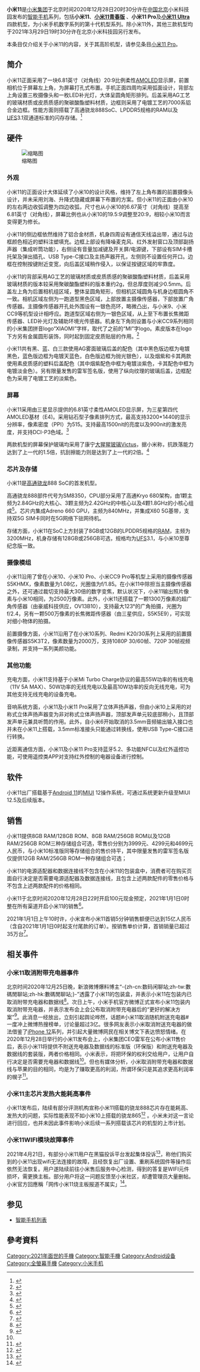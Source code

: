 {{Update|time=2020-12-29T06:23:54+00:00}}
{{noteTA|G1=IT}}
{{Infobox mobile phone
| name         = 小米11（Mi 11）
| codename     = 
| logo         =
|caption       = 小米11正面
| logosize     = 
| image        =  Xiaomi Mi 11 front.jpg
| imagesize    = 250px 
| modelnumber  = 
| slogan       = 
| brand        = 小米
| networks     = {{flatlist|[[LTE-FDD|LTE-FDD]]<br/>[[LTE-TDD|LTE-TDD]]<br/>[[WCDMA|WCDMA]]<br/>[[GSM|GSM]]<br/>[[5G_NR|5G NR]]}}
| released     = {{Start date and age|2020|12|28}} 
| available    = {{Start date and age|2021|1|1}} 
| unitssold    = 
| unitsshipped = 
| predecessor  = [[小米10|小米10]]
| successor    = [[小米12|小米12]]
| related      =  [[小米11青春版|小米11青春版]]<br>[[小米11_Ultra|小米11 Ultra]]
| type         = [[智能手机|智能手机]]
| form         = [[手机规格#平板式|平板式]]
| size         = 高：{{convert|164.3|mm|in|abbr=on}}<br/>宽：{{convert|74.6|mm|in|abbr=on}}<br/>玻璃后盖版 厚：{{convert|8.06|mm|in|abbr=on}}<br/>素皮后盖版 厚：{{convert|8.56|mm|in|abbr=on}}
| weight       = 玻璃后盖版 196g<br/>素皮后盖版 194g
| os           = 基于[[Android_11|Android 11]]的[[MIUI|MIUI]] 12（预装）
| soc          = [[高通骁龙|高通骁龙]] 888（SM8350）
| cpu          = Qualcomm® [[Kryo_(CPU)|Kryo]]™ 680<br/>1x 2.84GHz+3×2.42GHz+4x 1.80GHz
| gpu          = Qualcomm® [[Adreno|Adreno]]™ 660（840MHz）
| memory       = 8/12GB RAM<br/>LPDDR5（3200MHz）
| storage      = 128/256GB  [[UFS卡|UFS 3.1]]
| memory_card  = 不支持
| battery      = 4600mah<br/>不可拆卸
| input        = 电容式触摸屏、音量键、电源键、上下麦克风、距离传感器、环境光传感器、加速传感器、陀螺仪、电子罗盘、X 轴线性马达、握姿传感器、三频卫星 GNSS
| display      = 3200×1440 2K [[AMOLED|AMOLED]]柔性屏<br/>6.81英寸<br> [[高動態範圍成像|HDR10+]]<br> [[DCI-P3|DCI-P3]]<br> 120 Hz 刷新率
| ext_display  = 
| rear_camera  = '''主鏡頭：'''[[三星電子|三星]] S5KHMX 1/1.33英寸 0.8μ（四合一1.6μ） 1.08亿像素 F/1.85（支持OIS）<br/>'''超广角镜头：'''[[豪威科技|豪威科技]] OV13B10 123°广角 1300万像素 F/2.4 <br/>'''长焦微距镜头：'''[[三星電子|三星]] S5K5E9 500万像素
| front_camera = [[三星電子|三星]] S5K3T2 2000万像素
| sound        = [[哈曼卡頓|哈曼卡頓]]立体声扬声器、下置主麦克风、上置降噪麦克风
| connectivity = USB Type-C、[[Wi-Fi|Wi-Fi]]（[[802.11|802.11]] a/b/g/n/ac/x）、[[Wi-Fi_Direct|Wi-Fi Direct]]、[[蓝牙|蓝牙]] 5.2、[[近場通訊|NFC]]
| other        = 人脸识别、屏幕指纹识别、[[高通快充|QC]]4+/QC3+/PD3.0 55w有線快充、50w無線快充、10w無線反向充電
| sar          = 
| website      = https://www.mi.com/mi11/
}}'''小米11'''是[[小米集團|小米集团]]于北京时间2020年12月28日20时30分许在[[中华人民共和国|中国]][[北京|北京]]小米科技园发布的[[智能手机|智能手机]]系列，包括'''小米11'''、'''[[小米11青春版|小米11青春版]]''' 、'''小米11 Pro'''及'''[[小米11_Ultra|小米11 Ultra]]'''四款机型，为小米手机数字系列的第十代机型系列。除小米11外，其他三款机型均于2021年3月29日19时30分许在北京小米科技园另行发布。

本条目仅介绍关于小米11的内容，关于其高阶机型，请参见条目[[小米11_Pro|小米11 Pro]]。

== 简介 ==
小米11正面采用了一块6.81英寸（对角线）20:9比例柔性[[AMOLED|AMOLED]]显示屏，前置相机位于屏幕左上角，为屏幕打孔式布置。手机正面四周均采用弧面设计，背部左上角设置三枚摄像头和一枚LED补光灯，大体呈圆角矩形排列。后盖采用AG工艺的玻璃材质或皮质质感的聚碳酸酯塑料材质，边框则采用了电镀工艺的7000系铝合金边框。性能方面则搭载了高通骁龙888SoC、LPDDR5规格的RAM以及[[通用闪存存储|UFS]]3.1双通道标准的闪存存储。<ref>{{cite web |author1=小米公司 |title=小米11，轻装上阵 |url=https://www.mi.com/mi11 |access-date=2020-12-28 |archive-date=2021-03-12 |archive-url=https://web.archive.org/web/20210312172844/https://www.mi.com/mi11 |dead-url=no }}</ref>

== 硬件 ==
[[File:小米11摄像头.jpg|缩略图]]
=== 外观 ===
小米11的正面设计大体延续了小米10的设计风格，维持了左上角布置的前置摄像头设计，并未采用刘海、升降式隐藏或屏幕下布置的方案。但小米11的正面由小米10的左右两边收弧调整为四边收弧，尺寸也从小米10的6.67英寸（对角线）提高至6.81英寸（对角线），屏幕比例也从小米10的19.5:9调整至20:9，相较小米10而言变得更为修长。

小米11的侧边框依然维持了铝合金材质，机身四周设有通信天线溢出带，通过与边框颜色相近的塑料注塑填充。边框上部设有降噪麦克风、红外发射窗口及顶部副扬声器（集成听筒功能），右侧设有音量加减键及开关屏/电源键，下部设有SIM卡槽托架及弹出插孔、USB Type-C接口及主扬声器开孔，左侧则不设置任何开口。边框在控制按键附近变宽，向后盖区域稍作侵入，以保证按键区域的牢靠度。

小米11的背部采用AG工艺的玻璃材质或皮质质感的聚碳酸酯塑料材质，后盖采用玻璃材质的版本较采用聚碳酸酯塑料的版本重约2g，但总厚度则减少0.5mm。后盖左上角为后置相机组区域，整体呈圆角矩形，但相机区域圆角与机身边框圆角不一致。相机区域左侧为一跑道型黑色区域，上部放置主摄像传感器，下部放置广角传感器。主摄像传感器开孔处外围设有一银色亮环，略微凸出，与小米9、小米CC9等机型设计相呼应。跑道型区域右侧为一银色区域，从上至下布置长焦微距传感器、LED补光灯及辅助环境光传感器。机身左下角则设置与小米CC9系列相同的小米集团拼音logo“XIAOMI”字样，取代了之前的“MI”字logo。素皮版本在logo下方另有金属圆形装饰，同时起到固定皮质贴层的作用。<ref>{{cite web |title=小米 11 正式登场 |url=http://www.myzaker.com/article/5fe9ef888e9f093e1f09eed5 |website=Zaker |accessdate=2021-01-03}}</ref>

小米11共有黑、蓝、白三款使用AG雾面玻璃后盖的配色（其中黑色版边框为电镀黑色，蓝色版边框为电镀天蓝色，白色版边框为抛光银色），以及烟紫和卡其两款使用素皮质感的塑料后盖配色（其中烟紫配色中框为电镀淡紫色，卡其配色中框为电镀淡金色）。另有限量发售的雷军签名版，使用了纵向纹理的玻璃后盖，边框配色为采用了电镀工艺的淡紫色。

=== 屏幕 ===
小米11采用由三星显示提供的6.81英寸柔性AMOLED显示屏，为三星第四代AMOLED基材（E4)。采用钻石型子像素排列方式，最高支持3200*1440的显示分辨率，像素密度（PPI）为515。支持最高1500nit的亮度以及900nit的激发亮度，并支持DCI-P3色域。<ref>{{cite web |author1=小米公司 |title=小米11-参数 |url=https://www.mi.com/mi11/specs |access-date=2021-01-03 |archive-date=2020-12-31 |archive-url=https://web.archive.org/web/20201231051016/https://www.mi.com/mi11/specs |dead-url=no }}</ref>

两款机型的屏幕保护玻璃均采用了康宁[[大猩猩玻璃|大猩猩玻璃Victus]]，据小米称，抗跌落能力达到了上一代的1.5倍，抗刮擦能力则是达到了上一代的2倍。<ref>{{cite web |author1=网易科技 |title=小米11采用最坚韧大猩猩玻璃，用一段时间后崭新如初 |url=https://www.163.com/dy/article/FUQ2F77P0511CPVM.html |website=网易 |accessdate=2021-01-03 |archive-date=2021-10-26 |archive-url=https://web.archive.org/web/20211026134247/https://www.163.com/dy/article/FUQ2F77P0511CPVM.html }}</ref>

=== 芯片及存储 ===
小米11是[[高通|高通]][[高通驍龍|骁龙]]888 SoC的首发机型。

高通骁龙888部件代号为SM8350，CPU部分采用了高通Kryo 680架构，由1颗主频为2.84GHz的大核心、3颗主频为2.42GHz的中核心以及4颗1.8GHz的小核心组成<ref>{{Cite web|title=首发骁龙 888 ，小米 11 性能官方揭秘：对比骁龙 865 全面提升 - 小米11,骁龙888 - IT之家|url=https://www.ithome.com/0/526/188.htm|accessdate=2021-01-01|work=www.ithome.com|archive-date=2021-01-26|archive-url=https://web.archive.org/web/20210126191234/https://www.ithome.com/0/526/188.htm|dead-url=no}}</ref>。芯片内集成Adreno 660 GPU，主频为840MHz，并集成X60 5G基带，支持双5G SIM卡同时在5G网络下驻网待机。

存储方面，小米11在SoC上方封装了8GB或12GB的LPDDR5规格的[[随机存取存储器|RAM]]，主频为3200MHz，机身存储有128GB或256GB可选，规格均为[[通用闪存存储|UFS]]3.1，与小米10至尊纪念版一致。

=== 摄像模组 ===
小米11沿用了曾在小米10、小米10 Pro、小米CC9 Pro等机型上采用的摄像传感器S5KHMX，像素数量为1.08亿，光圈值为f/1.85。在小米11中除担当主摄像传感器之外，还可通过裁切支持最大30倍的数字变焦，默认状况下，小米11输出照片像素与小米10相同，为2500万像素。此外，小米11还搭载了一颗1300万像素的超广角传感器（由豪威科技供应，OV13B10），支持最大123°的广角拍摄，光圈为f/2.4，另有一颗500万像素的长焦微距传感器（由三星供应，S5K5E9），可实现对细小物体的拍摄。

前置摄像方面，小米11沿用了在小米10系列、Redmi K20/30系列上采用的前置摄像传感器S5K3T2，像素数量为2000万，支持1080P 30/60帧、720P 30帧视频录制，并支持一系列美颜功能。

=== 其他功能 ===
充电方面，小米11支持基于小米Mi Turbo Charge协议的最高55W功率的有线充电（11V 5A MAX）、50W功率的无线充电以及最高10W功率的反向无线充电，可为其他支持无线充电的设备充电。

音响系统方面，小米11及小米11 Pro采用了立体声扬声器，但由小米10上采用的对称式立体声扬声器变为非对称式立体声扬声器，顶部发声单元较底部稍小，且顶部发声单元兼具听筒的作用。此外，自小米6开始取消的3.5mm音频输出输入接口也并未在小米11上搭载，3.5mm标准接头只能通过转换线，使用USB Type-C接口进行转换。

近距离通信方面，小米11及小米11 Pro支持蓝牙5.2、多功能NFC以及红外遥控功能，可使用遥控类APP对支持红外控制的电器设备进行控制。

== 软件 ==
小米11出厂搭载基于[[Android_11|Android 11]]的[[MIUI|MIUI]] 12操作系统，可通过系统更新升级至MIUI 12.5及后续版本。

== 销售 ==
小米11提供8GB RAM/128GB ROM、8GB RAM/256GB ROM以及12GB RAM/256GB ROM三种存储组合可选，零售价分别为3999元、4299元和4699元人民币，与小米10标准版同等存储组合的售价持平，其中限量发售的雷军签名版仅提供12GB RAM/256GB ROM一种存储组合可选；

小米11的电源适配器和数据连接线不包含在小米11的包装盒中，消费者可在购买页面自行决定是否需要电源适配器及数据连接线，且包含上述两款配件的零售价格与不包含上述两款配件的价格相同。

小米11于北京时间2020年12月28日22时开启100元现金预定，2021年1月1日0时整在所有渠道开启小米11的销售<ref name=":0">{{Cite web|title=小米 11 发布：售价 3999 元起，全球首发骁龙 888+2K 120Hz 屏 - 小米11 - IT之家|url=https://www.ithome.com/0/527/126.htm|accessdate=2021-01-01|work=www.ithome.com|archive-date=2021-01-19|archive-url=https://web.archive.org/web/20210119073948/https://www.ithome.com/0/527/126.htm|dead-url=no}}</ref>。

2021年1月1日上午10时许，小米宣布小米11首销5分钟销售额便已达到15亿人民币（含自2021年1月1日0时起支付尾款的订单）。按销售单价计算，首销销量已超过35万台<ref>{{Cite web|title=小米 11 今日正式开售：5 分钟卖出 35 万台、销售额破 15 亿元 - 小米11 - IT之家|url=https://www.ithome.com/0/527/794.htm|accessdate=2021-01-01|work=www.ithome.com|archive-date=2021-01-16|archive-url=https://web.archive.org/web/20210116120100/https://www.ithome.com/0/527/794.htm|dead-url=no}}</ref>。

== 相关事件 ==

=== 小米11取消附带充电器事件 ===
北京时间2020年12月25日晚，新浪微博爆料博主“-{zh-cn:数码闲聊站;zh-tw:數碼閒聊站;zh-hk:數碼閒聊站;}-”透露了小米11的包装盒，并表示小米11在包装内已取消附带充电器和数据线<ref>{{Cite web|title=小米 11 包装盒曝光：和 iPhone 12 的一样薄，盒中无充电器 - 小米,iPhone,充电器 - IT之家|url=https://www.ithome.com/0/526/739.htm|accessdate=2021-01-01|work=www.ithome.com|archive-date=2021-01-25|archive-url=https://web.archive.org/web/20210125233835/https://www.ithome.com/0/526/739.htm|dead-url=no}}</ref>。次日上午，小米手机官方微博正式宣布小米11包装内取消附带充电器，并表示发布会上会公布取消附带充电器后的“更好的解决方案”<ref>{{Cite web|title=轻装上阵，小米 11 官宣取消随机附送充电器，响应科技环保号召 - 小米,充电器 - IT之家|url=https://www.ithome.com/0/526/780.htm|accessdate=2021-01-01|work=www.ithome.com|archive-date=2022-05-24|archive-url=https://web.archive.org/web/20220524091215/https://www.ithome.com/0/526/780.htm}}</ref>。此消息一经放出，立刻引起舆论哗然，话题#小米11取消随机附送充电器#一度冲上微博热搜榜单，讨论量超过3亿。很多网友表示小米取消附送充电器的做法借鉴了[[iPhone_12|iPhone 12]]系列，并引起大量微博网民在相关博文下表达愤怒情绪。在2020年12月28日举行的小米11发布会上，小米集团CEO雷军在公布小米11售价后，表示小米11将提供不附送充电器及数据线的标准版（环保版）和附送充电器及数据线的套装版，两者价格相同。小米表示，将把环保的权利交给用户，让用户自行决定是否需要充电器和数据线<ref name=":0" />。但也有媒体分析，小米取消附带充电器和数据线与苹果的目的相同，均是为了赚取更高的利润，所谓环保只是其追求更高利润率的幌子<ref>{{Cite web|title=“取消充电器”事件反转，小米式营销被指愚弄消费者_腾讯新闻|url=https://new.qq.com/rain/a/20201230A01IGF00|accessdate=2021-01-01|work=new.qq.com}}</ref>。

=== 小米11主芯片发热大能耗高事件 ===
小米11发布后，陆续有部分评测机构宣称小米11搭载的骁龙888芯片存在能耗高、发热大的问题，实际性能表现不如小米10上搭载的骁龙865<ref>{{Cite web|title=骁龙888翻车，小米们还能高端吗？|url=https://www.daqianduan.com/22262.html|author=猪九诫|date=2021-01-15}}</ref> 。小米未对这一言论进行回应，也并未因此事件影响小米后续一系列搭载该芯片的机型的上市计划。

=== 小米11WIFI模块故障事件 ===
2021年4月21日，有部分小米11用户在黑猫投诉平台发起集体投诉<ref>{{Cite web|title=小米11大面积烧主板_黑猫投诉_新浪网|url=https://tousu.sina.com.cn/complaint/view/17352987396|accessdate=2021-04-22|work=tousu.sina.com.cn|archive-date=2021-04-25|archive-url=https://web.archive.org/web/20210425070100/https://tousu.sina.com.cn/complaint/view/17352987396|dead-url=no}}</ref>，称他们购买到的小米11出现wifi无法连接的故障，且经恢复出厂设置、重刷系统固件等操作后依然无法恢复。用户遂陆续前往小米售后服务中心检测，得到的答复是WIFI元件损坏，需更换主板。部分用户将这一问题反馈至小米社区，却遭管理员大量删帖{{來源請求}}。小米官方回應稱「网传小米11烧主板报道不属实」<ref>{{cite web |author1=蔡淑敏 |title=小米11质量翻车？部分用户反映WiFi故障疑似主板烧坏！小米官方回应“网传小米11烧主板报道不属实” |url=https://ifnews.com/news.html?aid=151012 |website=国际金融报网 |publisher=国际金融报 |accessdate=2021-06-23 |archive-date=2021-06-24 |archive-url=https://web.archive.org/web/20210624211314/https://ifnews.com/news.html?aid=151012 |dead-url=no }}</ref>。

== 参见 ==

* [[智能手机列表|智能手机列表]]

== 參考資料 ==
{{Reflist}}
{{S-start}}
{{Succession box|title=小米11|years=2020|before=[[小米10|小米10]]|after=[[小米12|小米12]]<br/>小米12 Pro}}
{{S-end}}
{{小米科技}}

[[Category:2021年面世的手機|Category:2021年面世的手機]]
[[Category:智能手機|Category:智能手機]]
[[Category:Android设备|Category:Android设备]]
[[Category:全螢幕手機|Category:全螢幕手機]]
[[Category:小米手机|Category:小米手机]]